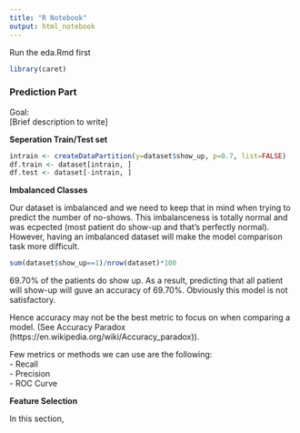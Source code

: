 ```yaml
---
title: "R Notebook"
output: html_notebook
---
```


Run the eda.Rmd first
```r
library(caret)
```


### Prediction Part

Goal:  
[Brief description to write]  

**Seperation Train/Test set**
```r
intrain <- createDataPartition(y=dataset$show_up, p=0.7, list=FALSE)
df.train <- dataset[intrain, ]
df.test <- dataset[-intrain, ]
```

**Imbalanced Classes**

Our dataset is imbalanced and we need to keep that in mind when trying to predict the number of no-shows. This imbalanceness is totally normal and was ecpected (most patient do show-up and that's perfectly normal). However, having an imbalanced dataset will make the model comparison task more difficult.  

```r
sum(dataset$show_up==1)/nrow(dataset)*100
```

69.70% of the patients do show up. As a result, predicting that all patient will show-up will guve an accuracy of 69.70%. Obviously this model is not satisfactory.    

Hence accuracy may not be the best metric to focus on when comparing a model. (See Accuracy Paradox (https://en.wikipedia.org/wiki/Accuracy_paradox)).  

Few metrics or methods we can use are the following:  
- Recall  
- Precision  
- ROC Curve  

**Feature Selection**

In this section, 